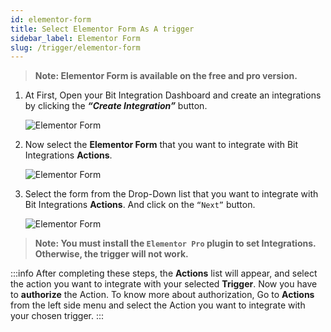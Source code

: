 ```yaml
---
id: elementor-form
title: Select Elementor Form As A trigger
sidebar_label: Elementor Form
slug: /trigger/elementor-form
---
```



> **Note: Elementor Form is available on the free and pro version.**

1. At First, Open your Bit Integration Dashboard and create an integrations by clicking the **_“Create Integration”_** button.

   <Image src="trigger/_create-integrations" alt="Elementor Form" w="1020" h="350" />

2. Now select the **Elementor Form** that you want to integrate with Bit Integrations **Actions**.

   <Image src="trigger/elementor/_select-trigger" alt="Elementor Form" w="1020" h="350" />

3. Select the form from the Drop-Down list that you want to integrate with Bit Integrations **Actions**. And click on the `“Next”` button.

   <Image src="trigger/elementor/select-form-or-task-name" alt="Elementor Form" w="1020" h="350" />

> **Note: You must install the `Elementor Pro` plugin to set Integrations. Otherwise, the trigger will not work.**

:::info
  After completing these steps, the **Actions** list will appear, and select the action you want to integrate with your selected **Trigger**. Now you have to **authorize** the Action. To know more about authorization, Go to **Actions** from the left side menu and select the Action you want to integrate with your chosen trigger.
:::

